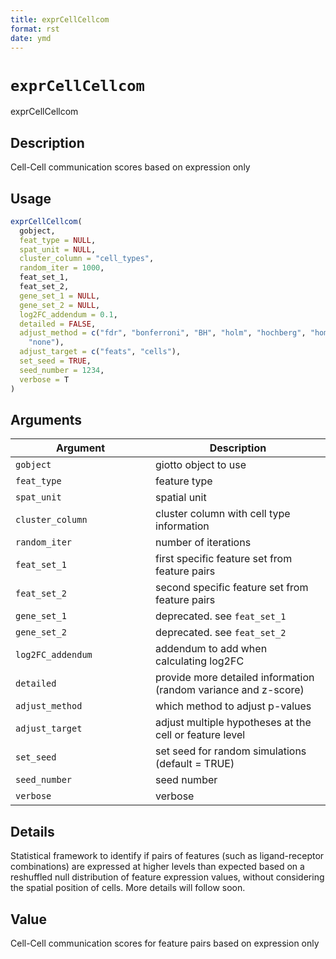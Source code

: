 ```yaml
--- 
title: exprCellCellcom 
format: rst 
date: ymd 
--- 
```

# `exprCellCellcom`

exprCellCellcom


## Description

Cell-Cell communication scores based on expression only


## Usage

```r
exprCellCellcom(
  gobject,
  feat_type = NULL,
  spat_unit = NULL,
  cluster_column = "cell_types",
  random_iter = 1000,
  feat_set_1,
  feat_set_2,
  gene_set_1 = NULL,
  gene_set_2 = NULL,
  log2FC_addendum = 0.1,
  detailed = FALSE,
  adjust_method = c("fdr", "bonferroni", "BH", "holm", "hochberg", "hommel", "BY",
    "none"),
  adjust_target = c("feats", "cells"),
  set_seed = TRUE,
  seed_number = 1234,
  verbose = T
)
```


## Arguments

Argument      |Description
------------- |----------------
`gobject`     |     giotto object to use
`feat_type`     |     feature type
`spat_unit`     |     spatial unit
`cluster_column`     |     cluster column with cell type information
`random_iter`     |     number of iterations
`feat_set_1`     |     first specific feature set from feature pairs
`feat_set_2`     |     second specific feature set from feature pairs
`gene_set_1`     |     deprecated. see `feat_set_1`
`gene_set_2`     |     deprecated. see `feat_set_2`
`log2FC_addendum`     |     addendum to add when calculating log2FC
`detailed`     |     provide more detailed information (random variance and z-score)
`adjust_method`     |     which method to adjust p-values
`adjust_target`     |     adjust multiple hypotheses at the cell or feature level
`set_seed`     |     set seed for random simulations (default = TRUE)
`seed_number`     |     seed number
`verbose`     |     verbose


## Details

Statistical framework to identify if pairs of features (such as ligand-receptor combinations)
 are expressed at higher levels than expected based on a reshuffled null distribution of feature expression values,
 without considering the spatial position of cells.
 More details will follow soon.


## Value

Cell-Cell communication scores for feature pairs based on expression only


